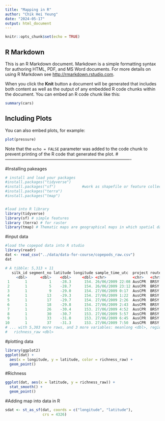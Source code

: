 ```yaml
---
title: "Mapping in R"
author: "Chik Hei Yeung"
date: "2024-05-17"
output: html_document
---
```


```r
knitr::opts_chunk$set(echo = TRUE)
```

## R Markdown

This is an R Markdown document. Markdown is a simple formatting syntax for authoring HTML, PDF, and MS Word documents. For more details on using R Markdown see <http://rmarkdown.rstudio.com>.

When you click the **Knit** button a document will be generated that includes both content as well as the output of any embedded R code chunks within the document. You can embed an R code chunk like this:

```r
summary(cars)
```

## Including Plots

You can also embed plots, for example:

```r
plot(pressure)
```

Note that the `echo = FALSE` parameter was added to the code chunk to prevent printing of the R code that generated the plot.
#----------------------------------------------------------------------------------------

#Installing pakeages
```r
# install and load your packages
#install.packages("tidyverse")
#install.packages("sf")            #work as shapefile or feature collection in R
#install.packages("terra")
#install.packages("tmap")


#load into R library
library(tidyverse)
library(sf) # simple features
library (terra) # for raster
library(tmap) # Thematic maps are geographical maps in which spatial data distributions are visualized
```

#input data
```r
#load the copepod data into R studio
library(readr)
dat <- read_csv("../data/data-for-course/copepods_raw.csv")
dat
```
```r
# A tibble: 5,313 × 11
   silk_id segment_no latitude longitude sample_time_utc  project route vessel  
     <dbl>      <dbl>    <dbl>     <dbl> <chr>            <chr>   <chr> <chr>   
 1       1          1    -28.3      154. 26/06/2009 22:08 AusCPR  BRSY  ANL Win...
 2       1          5    -28.7      154. 26/06/2009 23:12 AusCPR  BRSY  ANL Win...
 3       1          9    -29.0      154. 27/06/2009 0:17  AusCPR  BRSY  ANL Win...
 4       1         13    -29.3      154. 27/06/2009 1:22  AusCPR  BRSY  ANL Win...
 5       1         17    -29.7      154. 27/06/2009 2:26  AusCPR  BRSY  ANL Win...
 6       1         18    -29.8      154. 27/06/2009 2:43  AusCPR  BRSY  ANL Win...
 7       1         26    -30.4      153. 27/06/2009 4:52  AusCPR  BRSY  ANL Win...
 8       1         30    -30.7      153. 27/06/2009 5:57  AusCPR  BRSY  ANL Win...
 9       1         33    -31.0      153. 27/06/2009 6:45  AusCPR  BRSY  ANL Win...
10       1         37    -31.3      153. 27/06/2009 7:50  AusCPR  BRSY  ANL Win...
# ... with 5,303 more rows, and 3 more variables: meanlong <dbl>, region <chr>,
#   richness_raw <dbl>


```

#plotting data
```r
library(ggplot2)
ggplot(dat) + 
  aes(x = longitude, y = latitude, color = richness_raw) +
  geom_point()
```

#Richness
```r
ggplot(dat, aes(x = latitude, y = richness_raw)) + 
  stat_smooth() + 
  geom_point()
```

#Adding map into data in R
```r
sdat <- st_as_sf(dat, coords = c("longitude", "latitude"), 
                 crs = 4326)
```

